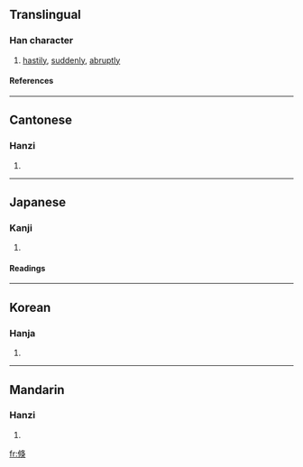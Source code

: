 ==Translingual==
===Han character===
{{Han char|rn=9|rad=人|as=08|sn=10|four=2723<sub>4</sub>|canj=人中竹大 (OLHK), 人中人大 (OLOK), X人中人大 (XOLOK)}}
# [[hastily]], [[suddenly]], [[abruptly]]
====References====
{{Han ref|kx=0107.220|dkj=00762|dj=0229.020|hdz=10175.060|uh=500F|ud=20495|bh=B0BF|bd=45247}}
----
==Cantonese==
===Hanzi===
{{yue-hanzi|jyut=|y=suk1}}
# {{defn|Cantonese}}
----
==Japanese==
===Kanji===
{{ja-kanji|grade=|rs=人08}}
# {{defn|Japanese}} 
====Readings====
{{ja-readings|on=[[しゅく]] (shuku)|kun=[[たちまち]] (tachimachi)}}
----
==Korean==
===Hanja===
{{ko-hanja|hangeul=[[숙]]|rv=suk|mr=suk}}
# {{defn|Korean}}
----
==Mandarin==
===Hanzi===
{{cmn-hanzi|pin=[[shū]] ([[shu1]])|wg=shu<sup>1</sup>}}
# {{defn|Mandarin}}

[[fr:倏]]